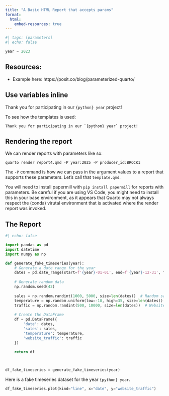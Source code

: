 ```yaml
---
title: "A Basic HTML Report that accepts params"
format:
  html:
    embed-resources: true
---
```


```python
#| tags: [parameters]
#| echo: false

year = 2023
```



## Resources:

* Example here: https://posit.co/blog/parameterized-quarto/


## Use variables inline

Thank you for participating in our `{python} year` project!

To see how the templates is used:

```
Thank you for participating in our `{python} year` project!
```



## Rendering the report

We can render reports with parameters like so:

```
quarto render report4.qmd -P year:2025 -P producer_id:BROCK1
```

The `-P` command is how we can pass in the argument values to a report that supports these parameters.  Let's call that `template.qmd`.

:::{.callout-important}
You will need to install papermill with `pip install papermill` for reports with parameters.  Be careful if you are using VS Code, you might need to install this in your base environment, as it appears that Quarto may not always respect the (conda) virutal environment that is activated where the render report was invoked.
:::

## The Report

```python
#| echo: false

import pandas as pd
import datetime
import numpy as np

def generate_fake_timeseries(year):
    # Generate a date range for the year
    dates = pd.date_range(start=f'{year}-01-01', end=f'{year}-12-31', freq='D')
    
    # Generate random data
    np.random.seed(42)
    
    sales = np.random.randint(1000, 5000, size=len(dates))  # Random sales between 1000 and 5000
    temperature = np.random.uniform(low=-10, high=35, size=len(dates))  # Random temperature between -10 and 35 degrees
    traffic = np.random.randint(500, 10000, size=len(dates))  # Website traffic between 500 and 10000 visits
    
    # Create the DataFrame
    df = pd.DataFrame({
        'date': dates,
        'sales': sales,
        'temperature': temperature,
        'website_traffic': traffic
    })
    
    return df



df_fake_timeseries = generate_fake_timeseries(year)

```


Here is a fake timeseries dataset for the year `{python} year`.


```python
df_fake_timeseries.plot(kind="line", x="date", y="website_traffic")
```

